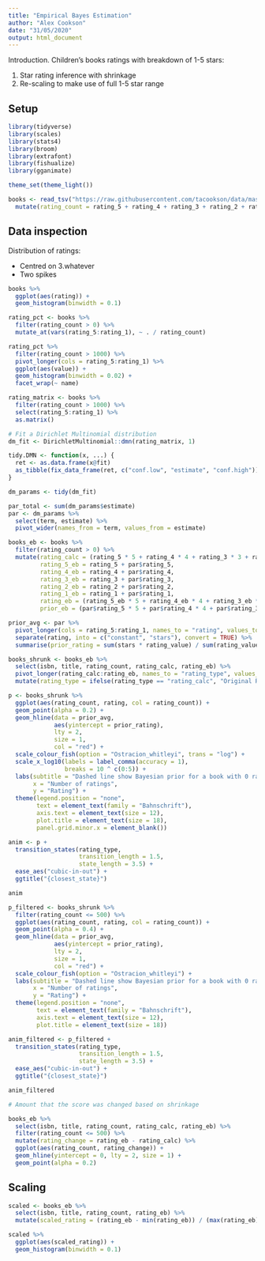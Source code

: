 ```yaml
---
title: "Empirical Bayes Estimation"
author: "Alex Cookson"
date: "31/05/2020"
output: html_document
---
```


Introduction. Children's books ratings with breakdown of 1-5 stars:

1. Star rating inference with shrinkage
2. Re-scaling to make use of full 1-5 star range


## Setup

```r
library(tidyverse)
library(scales)
library(stats4)
library(broom)
library(extrafont)
library(fishualize)
library(gganimate)

theme_set(theme_light())

books <- read_tsv("https://raw.githubusercontent.com/tacookson/data/master/childrens-book-ratings/childrens-books.txt") %>%
  mutate(rating_count = rating_5 + rating_4 + rating_3 + rating_2 + rating_1)
```


## Data inspection

Distribution of ratings:

- Centred on 3.whatever
- Two spikes 

```r
books %>%
  ggplot(aes(rating)) +
  geom_histogram(binwidth = 0.1)
```


```r
rating_pct <- books %>%
  filter(rating_count > 0) %>%
  mutate_at(vars(rating_5:rating_1), ~ . / rating_count)

rating_pct %>%
  filter(rating_count > 1000) %>%
  pivot_longer(cols = rating_5:rating_1) %>%
  ggplot(aes(value)) +
  geom_histogram(binwidth = 0.02) +
  facet_wrap(~ name)
```

```r
rating_matrix <- books %>%
  filter(rating_count > 1000) %>%
  select(rating_5:rating_1) %>%
  as.matrix()

# Fit a Dirichlet Multinomial distribution
dm_fit <- DirichletMultinomial::dmn(rating_matrix, 1)

tidy.DMN <- function(x, ...) {
  ret <- as.data.frame(x@fit)
  as_tibble(fix_data_frame(ret, c("conf.low", "estimate", "conf.high")))
}

dm_params <- tidy(dm_fit)

par_total <- sum(dm_params$estimate)
par <- dm_params %>%
  select(term, estimate) %>%
  pivot_wider(names_from = term, values_from = estimate)

books_eb <- books %>%
  filter(rating_count > 0) %>%
  mutate(rating_calc = (rating_5 * 5 + rating_4 * 4 + rating_3 * 3 + rating_2 * 2 + rating_1 * 1) / (rating_count),
         rating_5_eb = rating_5 + par$rating_5,
         rating_4_eb = rating_4 + par$rating_4,
         rating_3_eb = rating_3 + par$rating_3,
         rating_2_eb = rating_2 + par$rating_2,
         rating_1_eb = rating_1 + par$rating_1,
         rating_eb = (rating_5_eb * 5 + rating_4_eb * 4 + rating_3_eb * 3 + rating_2_eb * 2 + rating_1_eb * 1) / (rating_count + par_total),
         prior_eb = (par$rating_5 * 5 + par$rating_4 * 4 + par$rating_3 * 3 + par$rating_2 * 2 + par$rating_1) / par_total)
```

```r
prior_avg <- par %>%
  pivot_longer(cols = rating_5:rating_1, names_to = "rating", values_to = "rating_value") %>%
  separate(rating, into = c("constant", "stars"), convert = TRUE) %>%
  summarise(prior_rating = sum(stars * rating_value) / sum(rating_value))
```

```r
books_shrunk <- books_eb %>%
  select(isbn, title, rating_count, rating_calc, rating_eb) %>%
  pivot_longer(rating_calc:rating_eb, names_to = "rating_type", values_to = "rating") %>%
  mutate(rating_type = ifelse(rating_type == "rating_calc", "Original Rating", "Empirical Bayes Rating"))

p <- books_shrunk %>%
  ggplot(aes(rating_count, rating, col = rating_count)) +
  geom_point(alpha = 0.2) +
  geom_hline(data = prior_avg,
             aes(yintercept = prior_rating),
             lty = 2,
             size = 1,
             col = "red") +
  scale_colour_fish(option = "Ostracion_whitleyi", trans = "log") +
  scale_x_log10(labels = label_comma(accuracy = 1),
                breaks = 10 ^ c(0:5)) +
  labs(subtitle = "Dashed line show Bayesian prior for a book with 0 ratings",
       x = "Number of ratings",
       y = "Rating") +
  theme(legend.position = "none",
        text = element_text(family = "Bahnschrift"),
        axis.text = element_text(size = 12),
        plot.title = element_text(size = 18),
        panel.grid.minor.x = element_blank())

anim <- p +
  transition_states(rating_type,
                    transition_length = 1.5,
                    state_length = 3.5) +
  ease_aes("cubic-in-out") +
  ggtitle("{closest_state}")

anim
```

```r
p_filtered <- books_shrunk %>%
  filter(rating_count <= 500) %>%
  ggplot(aes(rating_count, rating, col = rating_count)) +
  geom_point(alpha = 0.4) +
  geom_hline(data = prior_avg,
             aes(yintercept = prior_rating),
             lty = 2,
             size = 1,
             col = "red") +
  scale_colour_fish(option = "Ostracion_whitleyi") +
  labs(subtitle = "Dashed line show Bayesian prior for a book with 0 ratings",
       x = "Number of ratings",
       y = "Rating") +
  theme(legend.position = "none",
        text = element_text(family = "Bahnschrift"),
        axis.text = element_text(size = 12),
        plot.title = element_text(size = 18))

anim_filtered <- p_filtered +
  transition_states(rating_type,
                    transition_length = 1.5,
                    state_length = 3.5) +
  ease_aes("cubic-in-out") +
  ggtitle("{closest_state}")

anim_filtered
```

```r
# Amount that the score was changed based on shrinkage

books_eb %>%
  select(isbn, title, rating_count, rating_calc, rating_eb) %>%
  filter(rating_count <= 500) %>%
  mutate(rating_change = rating_eb - rating_calc) %>%
  ggplot(aes(rating_count, rating_change)) +
  geom_hline(yintercept = 0, lty = 2, size = 1) +
  geom_point(alpha = 0.2)
```



## Scaling

```r
scaled <- books_eb %>%
  select(isbn, title, rating_count, rating_eb) %>%
  mutate(scaled_rating = (rating_eb - min(rating_eb)) / (max(rating_eb) - min(rating_eb)) * (5 - 1) + 1)

scaled %>%
  ggplot(aes(scaled_rating)) +
  geom_histogram(binwidth = 0.1)
```